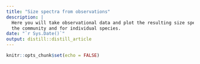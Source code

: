 ```yaml
---
title: "Size spectra from observations"
description: |
  Here you will take observational data and plot the resulting size spectra for
  the community and for individual species.
date: "`r Sys.Date()`"
output: distill::distill_article
---
```


```r
knitr::opts_chunk$set(echo = FALSE)
```







